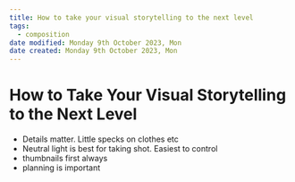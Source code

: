 ```yaml
---
title: How to take your visual storytelling to the next level
tags:
  - composition
date modified: Monday 9th October 2023, Mon
date created: Monday 9th October 2023, Mon
---
```


# How to Take Your Visual Storytelling to the Next Level

- Details matter. Little specks on clothes etc  
- Neutral light is best for taking shot. Easiest to control  
- thumbnails first always  
- planning is important
